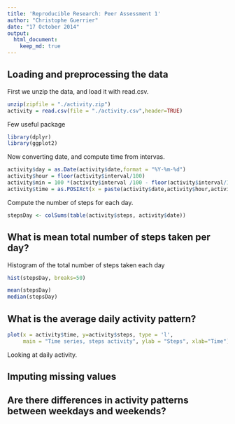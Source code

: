 ```yaml
---
title: 'Reproducible Research: Peer Assessment 1'
author: "Christophe Guerrier"
date: "17 October 2014"
output: 
  html_document:
    keep_md: true
---
```



## Loading and preprocessing the data
First we unzip the data, and load it with read.csv.
```r
unzip(zipfile = "./activity.zip")
activity = read.csv(file = "./activity.csv",header=TRUE)
```
Few useful package
```r
library(dplyr)
library(ggplot2)
```
Now converting date, and compute time from intervas.
```r
activity$day = as.Date(activity$date,format = "%Y-%m-%d")
activity$hour = floor(activity$interval/100)
activity$min = 100 *(activity$interval /100 - floor(activity$interval/100))
activity$time = as.POSIXct(x = paste(activity$date,activity$hour,activity$min),format = "%Y-%m-%d %H %M")
```
Compute the number of steps for each day.
```r
stepsDay <- colSums(table(activity$steps, activity$date))
```


## What is mean total number of steps taken per day?
Histogram of the total number of steps taken each day
```r
hist(stepsDay, breaks=50)
```

```r
mean(stepsDay)
median(stepsDay)
```

## What is the average daily activity pattern?
```r
plot(x = activity$time, y=activity$steps, type = 'l',
     main = "Time series, steps activity", ylab = "Steps", xlab="Time")
```
Looking at daily activity.






## Imputing missing values



## Are there differences in activity patterns between weekdays and weekends?